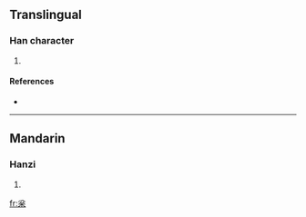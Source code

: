 {{see|松}}
==Translingual==

===Han character===
{{Han char|rn=75|rad=木|as=04|sn=8|four=|canj=金戈木 (CID)}}

# {{defn|Han|sort=木04}}

====References====
* {{Han ref|kx=0514.160|dkj=14517|dj=0902.010|hdz=21173.060|uh=6780|ud=26496}}

----

==Mandarin==

===Hanzi===
{{cmn-hanzi|pin=[[sōng]] ([[song1]])|wg=sung<sup>1</sup>}}

# {{defn|Mandarin}}

[[fr:枀]]